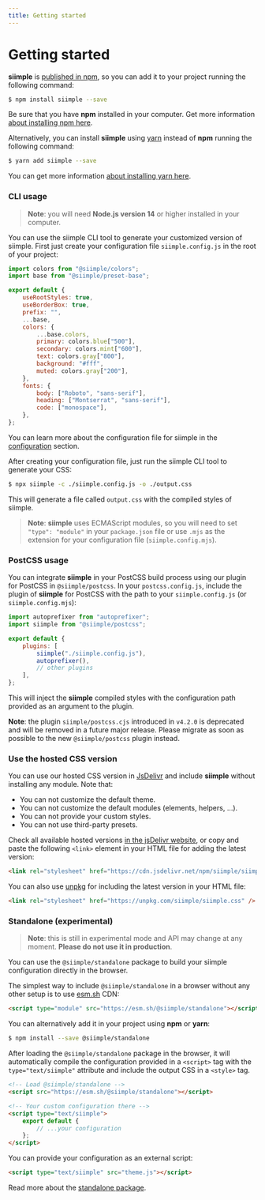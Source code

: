 ```yaml
---
title: Getting started
--- 
```


# Getting started

**siimple** is [published in npm](https://www.npmjs.com/package/siimple), so you can add it to your project running the following command:

```bash
$ npm install siimple --save
```

Be sure that you have **npm** installed in your computer. Get more information [about installing npm here](https://docs.npmjs.com/getting-started/installing-node).

Alternatively, you can install **siimple** using [yarn](https://yarnpkg.com/) instead of **npm** running the following command:

```bash
$ yarn add siimple --save
```

You can get more information [about installing yarn here](https://yarnpkg.com/getting-started).

### CLI usage

> **Note**: you will need **Node.js version 14** or higher installed in your computer.

You can use the siimple CLI tool to generate your customized version of siimple. First just create your configuration file `siimple.config.js` in the root of your project:

```js title=siimple.config.js
import colors from "@siimple/colors";
import base from "@siimple/preset-base";

export default {
    useRootStyles: true,
    useBorderBox: true,
    prefix: "",
    ...base,
    colors: {
        ...base.colors,
        primary: colors.blue["500"],
        secondary: colors.mint["600"],
        text: colors.gray["800"],
        background: "#fff",
        muted: colors.gray["200"],
    },
    fonts: {
        body: ["Roboto", "sans-serif"],
        heading: ["Montserrat", "sans-serif"],
        code: ["monospace"],
    },
};
```

You can learn more about the configuration file for siimple in the [configuration](/configuration) section.

After creating your configuration file, just run the siimple CLI tool to generate your CSS:

```bash
$ npx siimple -c ./siimple.config.js -o ./output.css
```

This will generate a file called `output.css` with the compiled styles of siimple. 

> **Note**: **siimple** uses ECMAScript modules, so you will need to set `"type": "module"` in your `package.json` file or use `.mjs` as the extension for your configuration file (`siimple.config.mjs`).

### PostCSS usage

You can integrate **siimple** in your PostCSS build process using our plugin for PostCSS in `@siimple/postcss`. In your `postcss.config.js`, include the plugin of **siimple** for PostCSS with the path to your `siimple.config.js` (or `siimple.config.mjs`):

```js title=postcss.config.js
import autoprefixer from "autoprefixer";
import siimple from "@siimple/postcss";

export default {
    plugins: [
        siimple("./siimple.config.js"),
        autoprefixer(),
        // other plugins
    ],
};
```

This will inject the **siimple** compiled styles with the configuration path provided as an argument to the plugin.

**Note**: the plugin `siimple/postcss.cjs` introduced in `v4.2.0` is deprecated and will be removed in a future major release. Please migrate as soon as possible to the new `@siimple/postcss` plugin instead.

### Use the hosted CSS version

You can use our hosted CSS version in [JsDelivr](https://www.jsdelivr.com/) and include **siimple** without installing any module. Note that:

- You can not customize the default theme.
- You can not customize the default modules (elements, helpers, ...).
- You can not provide your custom styles.
- You can not use third-party presets.

Check all available hosted versions [in the jsDelivr website](https://www.jsdelivr.com/package/npm/siimple), or copy and paste the following `<link>` element in your HTML file for adding the latest version:

```html
<link rel="stylesheet" href="https://cdn.jsdelivr.net/npm/siimple/siimple.css" />
```

You can also use [unpkg](https://unpkg.com/) for including the latest version in your HTML file:

```html
<link rel="stylesheet" href="https://unpkg.com/siimple/siimple.css" />
```

### Standalone (experimental)

> **Note**: this is still in experimental mode and API may change at any moment. **Please do not use it in production**.

You can use the `@siimple/standalone` package to build your siimple configuration directly in the browser.

The simplest way to include `@siimple/standalone` in a browser without any other setup is to use [esm.sh](https://esm.sh) CDN:

```html
<script type="module" src="https://esm.sh/@siimple/standalone"></script>
```

You can alternatively add it in your project using **npm** or **yarn**:

```bash
$ npm install --save @siimple/standalone
```

After loading the `@siimple/standalone` package in the browser, it will automatically compile the configuration provided in a `<script>` tag with the `type="text/siimple"` attribute and include the output CSS in a `<style>` tag.

```html
<!-- Load @siimple/standalone -->
<script src="https://esm.sh/@siimple/standalone"></script>

<!-- Your custom configuration there -->
<script type="text/siimple">
    export default {
        // ...your configuration
    };
</script>   
```

You can provide your configuration as an external script:

```html
<script type="text/siimple" src="theme.js"></script>
```

Read more about the [standalone package](/packages/standalone).

